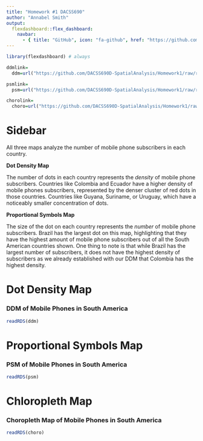 ```yaml
---
title: "Homework #1 DACSS690"
author: "Annabel Smith"
output: 
  flexdashboard::flex_dashboard:
    navbar:
      - { title: "GitHub", icon: "fa-github", href: "https://github.com/DACSS690D-SpatialAnalysis/Homework1", align: right }
---
```


```r
library(flexdashboard) # always
```

<!-- links -->
```r
ddmlink=
  ddm=url("https://github.com/DACSS690D-SpatialAnalysis/Homework1/raw/refs/heads/main/interactive_ddm.rds")

psmlink=
  psm=url("https://github.com/DACSS690D-SpatialAnalysis/Homework1/raw/refs/heads/main/interactive_psm.rds")

chorolink=
  choro=url("https://github.com/DACSS690D-SpatialAnalysis/Homework1/raw/refs/heads/main/interactive_choro.rds")
```

Sidebar {.sidebar}
=====================================

All three maps analyze the number of mobile phone subscribers in each country.

**Dot Density Map**

The number of dots in each country represents the *density* of mobile phone subscribers. Countries like Colombia and Ecuador have a higher density of mobile phones subscribers, represented by the denser cluster of red dots in those countries. Countries like Guyana, Suriname, or Uruguay, which have a noticeably smaller concentration of dots. 

**Proportional Symbols Map**

The size of the dot on each country represents the *number* of mobile phone subscribers. Brazil has the largest dot on this map, highlighting that they have the highest amount of mobile phone subscribers out of all the South American countries shown. One thing to note is that while Brazil has the largest number of subscribers, it does not have the highest density of subscribers as we already established with our DDM that Colombia has the highest density. 

Dot Density Map
===================================== 


### DDM of Mobile Phones in South America

```r
readRDS(ddm)
```


Proportional Symbols Map
===================================== 


### PSM of Mobile Phones in South America

```r
readRDS(psm)
```


Chloropleth Map
===================================== 


### Choropleth Map of Mobile Phones in South America

```r
readRDS(choro)
```

